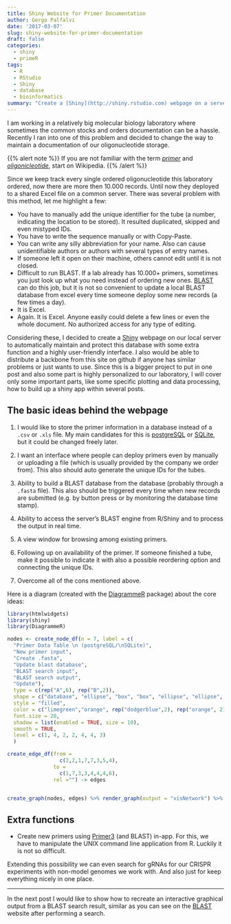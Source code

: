 ```yaml
---
title: Shiny Website for Primer Documentation
author: Gergo Palfalvi
date: '2017-03-07'
slug: shiny-website-for-primer-documentation
draft: false
categories:
  - shiny
  - primeR
tags:
  - R
  - RStudio
  - Shiny
  - database
  - bioinformatics
summary: "Create a [Shiny](http://shiny.rstudio.com) webpage on a server to automatically maintain and protect primers' database with some extra function and a highly user-friendly interface."
---
```




I am working in a relatively big molecular biology laboratory where sometimes the common stocks and orders documentation can be a hassle. Recently I ran into one of this problem and decided to change the way to maintain  a documentation of our oligonucleotide storage. 

{{% alert note %}}
If you are not familiar with the term [*primer*](https://en.wikipedia.org/wiki/Primer_(molecular_biology)) and [*oligonicleotide*](https://en.wikipedia.org/wiki/Oligonucleotide), start on Wikipedia.
{{% /alert %}}

Since we keep track every single ordered oligonucleotide this laboratory ordered, now there are more then 10.000 records. Until now they deployed to a shared Excel file on a common server. There was several problem with this method, let me highlight a few:

* You have to manually add the unique identifier for the tube (a number, indicating the location to be stored). It resulted duplicated, skipped and even mistyped IDs. 
* You have to write the sequence manually or with Copy-Paste.
* You can write any silly abbreviation for your name. Also can cause unidentifiable authors or authors with several types of entry names. 
* If someone left it open on their machine, others cannot edit until it is not closed.
* Difficult to run BLAST. If a lab already has 10.000+ primers, sometimes you just look up what you need instead of ordering new ones. [BLAST](https://blast.ncbi.nlm.nih.gov/Blast.cgi) can do this job, but it is not so convenient to update a local BLAST database from excel every time someone deploy some new records (a few times a day).
* It is Excel. 
* Again. It is Excel. Anyone easily could delete a few lines or even the whole document. No authorized access for any type of editing.


Considering these, I decided to create a [Shiny](http://shiny.rstudio.com) webpage on our local server to automatically maintain and protect this database with some extra function and a highly user-friendly interface. I also would be able to distribute a backbone from this site on github if anyone has similar problems or just wants to use. Since this is a bigger project to put in one post and also some part is highly personalized to our laboratory, I will cover only some important parts, like some specific plotting and data processing, how to build up a shiny app within several posts. 


## The basic ideas behind the webpage

1. I would like to store the primer information in a database instead of a ```.csv``` or ```.xls``` file. My main candidates for this is [postgreSQL](https://www.postgresql.org) or [SQLite](https://www.sqlite.org), but it could be changed freely later. 

2. I want an interface where people can deploy primers even by manually or uploading a file (which is usually  provided by the company we order from). This also should auto generate the unique IDs for the tubes.

3. Ability to build a BLAST database from the database (probably through a ```.fasta``` file). This also should be triggered every time when new records are submitted (e.g. by button press or by monitoring the database time stamp). 

4. Ability to access the server's BLAST engine from R/Shiny and to process the output in real time. 

5. A view window for browsing among existing primers.

6. Following up on availability of the primer. If someone finished a tube, make it possible to indicate it with also a possible reordering option and connecting the unique IDs.

7. Overcome all of the cons mentioned above.


Here is a diagram (created with the [DiagrammeR](http://rich-iannone.github.io/DiagrammeR/) package) about the core ideas:

```r
library(htmlwidgets)
library(shiny)
library(DiagrammeR)
```

```r


nodes <- create_node_df(n = 7, label = c(
  "Primer Data Table \n (postgreSQL/\nSQLite)",
  "New primer input",
  "Create .fasta",
  "Update blast database",
  "BLAST search input",
  "BLAST search output",
  "Update"),
  type = c(rep("A",6), rep("B",2)),
  shape = c("database", "ellipse", "box", "box", "ellipse", "ellipse", "circle"),
  style = "filled",
  color = c("limegreen","orange", rep("dodgerblue",2), rep("orange", 2), rep("pink",1)),
  font.size = 20,
  shadow = list(enabled = TRUE, size = 10),
  smooth = TRUE,
  level = c(1, 4, 2, 2, 4, 4, 3)
  )

create_edge_df(from = 
                 c(2,2,1,7,7,3,5,4),
               to = 
                 c(1,7,3,3,4,4,4,6),
               rel ="") -> edges


create_graph(nodes, edges) %>% render_graph(output = "visNetwork") %>% visNetwork::visHierarchicalLayout(direction = "LR", levelSeparation = 270, sortMethod = "directed")
```


## Extra functions

* Create new primers using [Primer3](http://primer3.ut.ee) (and BLAST) in-app. For this, we have to manipulate the UNIX command line application from R. Luckily it is not so difficult. 

Extending this possibility we can even search for gRNAs for our CRISPR experiments with non-model genomes we work with. And also just for keep everything nicely in one place.

***

In the next post I would like to show how to recreate an interactive graphical output from a BLAST search result, similar as you can see on the [BLAST](https://blast.ncbi.nlm.nih.gov/Blast.cgi) website after performing a search.


